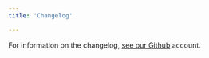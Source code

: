 ```yaml
---
title: 'Changelog'

---
```


For information on the changelog, [see our Github](https://github.com/jacob-macleod/Dolphin-Flashcard-App/blob/main/CHANGELOG.md) account.